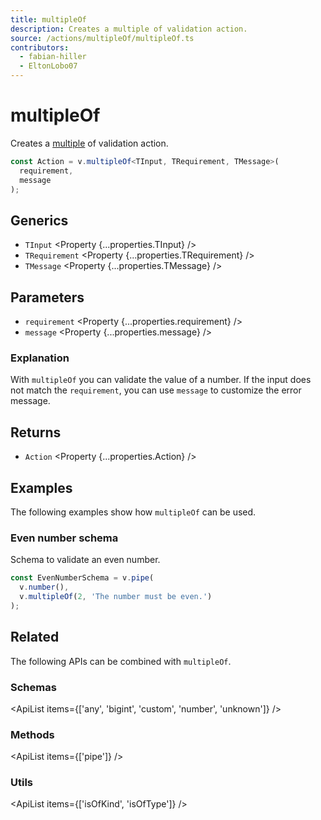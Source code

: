 ```yaml
---
title: multipleOf
description: Creates a multiple of validation action.
source: /actions/multipleOf/multipleOf.ts
contributors:
  - fabian-hiller
  - EltonLobo07
---
```



# multipleOf

Creates a [multiple](<https://en.wikipedia.org/wiki/Multiple_(mathematics)>) of validation action.

```ts
const Action = v.multipleOf<TInput, TRequirement, TMessage>(
  requirement,
  message
);
```

## Generics

- `TInput` <Property {...properties.TInput} />
- `TRequirement` <Property {...properties.TRequirement} />
- `TMessage` <Property {...properties.TMessage} />

## Parameters

- `requirement` <Property {...properties.requirement} />
- `message` <Property {...properties.message} />

### Explanation

With `multipleOf` you can validate the value of a number. If the input does not match the `requirement`, you can use `message` to customize the error message.

## Returns

- `Action` <Property {...properties.Action} />

## Examples

The following examples show how `multipleOf` can be used.

### Even number schema

Schema to validate an even number.

```ts
const EvenNumberSchema = v.pipe(
  v.number(),
  v.multipleOf(2, 'The number must be even.')
);
```

## Related

The following APIs can be combined with `multipleOf`.

### Schemas

<ApiList items={['any', 'bigint', 'custom', 'number', 'unknown']} />

### Methods

<ApiList items={['pipe']} />

### Utils

<ApiList items={['isOfKind', 'isOfType']} />
